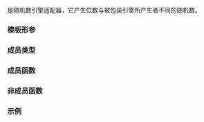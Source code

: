 {{cpp/title|independent_bits_engine}}
{{cpp/numeric/random/independent_bits_engine/navbar}}
{{ddcl|header=random|since=c++11|
template&lt;
    class Engine,
    std::size_t W,
    class UIntType
&gt; class independent_bits_engine;
}}

{{ttt|independent_bits_engine}} 是随机数引擎适配器，它产生位数与被包装引擎所产生者不同的随机数。

===模板形参===
{{par begin}}
{{par|Engine|包装的引擎类型}}
{{par|W|生成数字应有的位数}}
{{par|UIntType|生成的随机数类型。行为未定义，除非形参是无 cv 限定的 {{c/core|unsigned short}}、{{c/core|unsigned int}}、{{c/core|unsigned long}} 或 {{c/core|unsigned long long}} 之一。}}
{{par hreq}}
{{par req named|Engine|RandomNumberEngine}}
{{par req |{{tt|W}} 必须大于零，且不大于 {{c|std::numeric_limits&lt;UIntType&gt;::digits}}。}}
{{par end}}

===成员类型===
{{dsc begin}}
{{dsc hitem|成员类型|定义}}
{{dsc|{{tt|result_type}}|{{c|UIntType}}}}
{{dsc end}}

===成员函数===
{{dsc begin}}
{{dsc inc|cpp/numeric/random/adaptor/dsc constructor|independent_bits_engine}}
{{dsc inc|cpp/numeric/random/adaptor/dsc seed|independent_bits_engine}}
{{dsc inc|cpp/numeric/random/adaptor/dsc base|independent_bits_engine}}

{{dsc h2|生成}}
{{dsc inc|cpp/numeric/random/adaptor/dsc operator()|independent_bits_engine}}
{{dsc inc|cpp/numeric/random/adaptor/dsc discard|independent_bits_engine}}

{{dsc h2|特征}}
{{dsc inc|cpp/numeric/random/adaptor/dsc min|independent_bits_engine}}
{{dsc inc|cpp/numeric/random/adaptor/dsc max|independent_bits_engine}}
{{dsc end}}

===非成员函数===
{{dsc begin}}
{{dsc inc|cpp/numeric/random/adaptor/dsc operator_cmp|independent_bits_engine}}
{{dsc inc|cpp/numeric/random/adaptor/dsc operator_ltltgtgt|independent_bits_engine}}
{{dsc end}}

===示例===
{{example}}

{{langlinks|de|en|es|fr|it|ja|pt|ru}}